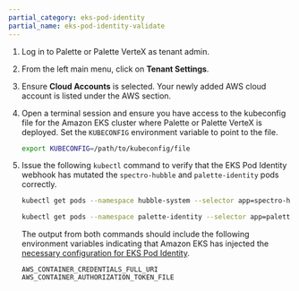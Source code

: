 ```yaml
---
partial_category: eks-pod-identity
partial_name: eks-pod-identity-validate
---
```


1. Log in to Palette or Palette VerteX as tenant admin.

2. From the left main menu, click on **Tenant Settings**.

3. Ensure **Cloud Accounts** is selected. Your newly added AWS cloud account is listed under the AWS section.

4. Open a terminal session and ensure you have access to the kubeconfig file for the Amazon EKS cluster where Palette or
   Palette VerteX is deployed. Set the `KUBECONFIG` environment variable to point to the file.

   ```bash
   export KUBECONFIG=/path/to/kubeconfig/file
   ```

5. Issue the following `kubectl` command to verify that the EKS Pod Identity webhook has mutated the `spectro-hubble`
   and `palette-identity` pods correctly.

   ```bash
   kubectl get pods --namespace hubble-system --selector app=spectro-hubble -ojsonpath='{.items[0].spec.containers[0].env[*].name}' | tr ' ' '\n' | grep AWS_CONTAINER
   ```

   ```bash
   kubectl get pods --namespace palette-identity --selector app=palette-identity -ojsonpath='{.items[0].spec.containers[0].env[*].name}' | tr ' ' '\n' | grep AWS_CONTAINER
   ```

   The output from both commands should include the following environment variables indicating that Amazon EKS has
   injected the
   [necessary configuration for EKS Pod Identity](https://docs.aws.amazon.com/sdkref/latest/guide/feature-container-credentials.html).

   ```shell hideClipboard
   AWS_CONTAINER_CREDENTIALS_FULL_URI
   AWS_CONTAINER_AUTHORIZATION_TOKEN_FILE
   ```